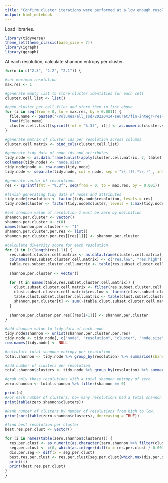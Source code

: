 ```yaml
---
title: "Confirm cluster iterations were performed at a low enough resolution"
output: html_notebook
---
```


Load libraries.
```r
library(tidyverse)
theme_set(theme_classic(base_size = 7))
library(igraph)
library(ggraph)
```

At each resolution, calculate shannon entropy per cluster.
```r

for(n in c("2.3", "2.2", "2.1")) {

#set maximum resolution
max.res <- 1

#generate empty list to store cluster identities for each cell
cluster.cell.list <- list()

#open cluster-per-cell files and store them in list above
for (i in seq(from = 0, to = max.res, by = 0.001)) {
  file.name <- paste0("/Volumes/all_ssd/20220414-seurat/fin-integr-res-0.0151/fin-2-res-0.042/fin-", n, "-cluster-iters/cluster-per-cell-fin-", n, "-res-", sprintf(fmt = "%.3f", i), ".Robj")
  load(file.name)
  cluster.cell.list[[sprintf(fmt = "%.3f", i)]] <- as.numeric(cluster.subclust)
}

#generate matrix of cluster ids per resolution across columns
cluster.cell.matrix <- bind_cols(cluster.cell.list)

#generate tidy data of node ids and attributes
tidy.node <- as.data.frame(unlist(apply(cluster.cell.matrix, 2, table)))
colnames(tidy.node) <- "node.size"
tidy.node$node <- row.names(tidy.node)
tidy.node <- separate(tidy.node, col = node, sep = "\\.(?!.*\\.)" , into = c("resolution", "cluster"), remove = FALSE)

#generate vector of resolutions
res <- sprintf(fmt = "%.3f", seq(from = 0, to = max.res, by = 0.001))

#finish generating tidy data of nodes and attributes
tidy.node$resolution <- factor(tidy.node$resolution, levels = res)
tidy.node$cluster <- factor(tidy.node$cluster, levels = 1:max(tidy.node$cluster))

#set shannon value of resolution 1 must be zero by definition
shannon.per.cluster <- vector()
shannon.per.cluster <- c(0)
names(shannon.per.cluster) <- "1"
shannon.per.cluster.per.res <- list()
shannon.per.cluster.per.res[[res[1]]] <- shannon.per.cluster

#calculate diversity score for each resolution
for (i in 1:(length(res)-1)) {
  res.subset.cluster.cell.matrix <- as.data.frame(cluster.cell.matrix[, c(i, i+1)])
  colnames(res.subset.cluster.cell.matrix) <- c("res.low", "res.high")
  table.res.subset.cluster.cell.matrix <- table(res.subset.cluster.cell.matrix[, "res.high"])
  
  shannon.per.cluster <- vector()
  
  for (t in names(table.res.subset.cluster.cell.matrix)) {
    clust.subset.cluster.cell.matrix <- filter(res.subset.cluster.cell.matrix,  res.high == t)
    clust.subset.cluster.cell.matrix$res.low <- factor(clust.subset.cluster.cell.matrix$res.low)
    table.clust.subset.cluster.cell.matrix <- table(clust.subset.cluster.cell.matrix$res.low)
    shannon.per.cluster[t] <- sum(-(table.clust.subset.cluster.cell.matrix/table.res.subset.cluster.cell.matrix[t])*log(table.clust.subset.cluster.cell.matrix/table.res.subset.cluster.cell.matrix[t]))
  }
  
  shannon.per.cluster.per.res[[res[i+1]]] <- shannon.per.cluster
}

#add shannon value to tidy data of each node
tidy.node$shannon <- unlist(shannon.per.cluster.per.res)
tidy.node <- tidy.node[, c("node", "resolution", "cluster", "node.size", "shannon")]
row.names(tidy.node) <- NULL

#calculate total shannon entropy per resolution
total.shannon <- tidy.node %>% group_by(resolution) %>% summarise(shannon = sum(shannon))

#add number of clusters per resolution
total.shannon$clusters <- tidy.node %>% group_by(resolution) %>% summarise(clusters = length(cluster)) %>% pull(clusters)

#grab only those resolutions with a total shannon entropy of zero
zero.shannon <- total.shannon %>% filter(shannon == 0)

print(n)
#For each number of clusters, how many resolutions had a total shannon entropy of zero?
print(table(zero.shannon$clusters))

#Rank number of clusters by number of resolutions from high to low.
print(sort(table(zero.shannon$clusters), decreasing = TRUE))

#find best resolution per cluster
best.res.per.clust <- vector()

for (i in names(table(zero.shannon$clusters))) {
  res.per.clust <- as.numeric(as.character(zero.shannon %>% filter(clusters == i) %>% pull(resolution)))
  seg.per.clust <- c(0, which(as.integer(diff(x = res.per.clust / 0.001)) > 1), length(res.per.clust))
  dis.per.seg <- diff(x = seg.per.clust)
  best.res.per.clust <- res.per.clust[seg.per.clust[which.max(dis.per.seg) + 1]]
  print(i)
  print(best.res.per.clust)
}
}
```
